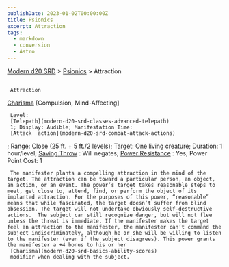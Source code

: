 ```yaml
---
publishDate: 2023-01-02T00:00:00Z
title: Psionics
excerpt: Attraction
tags:
  - markdown
  - conversion
  - Astro
---
```


[Modern d20 SRD](/#modernD20) > [Psionics](modern-d20-srd-psionics-index) > Attraction

##

     Attraction

[Charisma](modern-d20-srd-basics-ability-scores)
[Compulsion, Mind-Affecting]

     Level:
     [Telepath](modern-d20-srd-classes-advanced-telepath)
     1; Display: Audible; Manifestation Time:
     [Attack  action](modern-d20-srd-combat-attack-actions)
; Range: Close (25 ft. + 5 ft./2 levels); Target: One living creature; Duration: 1 hour/level;
[Saving Throw](modern-d20-srd-basics-saving-throws)
: Will negates;
[Power Resistance](modern-d20-srd-special-abilities-power-resistance)
: Yes; Power Point Cost: 1

     The manifester plants a compelling attraction in the mind of the target. The attraction can be toward a particular person, an object, an action, or an event. The power’s target takes reasonable steps to meet, get close to, attend, find, or perform the object of its implanted attraction. For the purposes of this power, “reasonable” means that while fascinated, the target doesn’t suffer from blind obsession. The target will not undertake obviously self-destructive actions.  The subject can still recognize danger, but will not flee unless the threat is immediate. If the manifester makes the target feel an attraction to the manifester, the manifester can’t command the subject indiscriminately, although he or she will be willing to listen to the manifester (even if the subject disagrees). This power grants the manifester a +4 bonus to his or her
     [Charisma](modern-d20-srd-basics-ability-scores)
     modifier when dealing with the subject.
